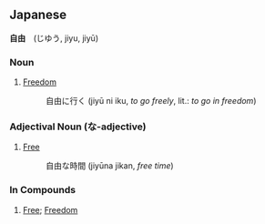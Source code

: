 == Japanese ==
'''自由'''　(じゆう, jiyu, jiyū) 

=== Noun ===
# [[Freedom]]
#:自由に行く (jiyū ni iku, ''to go freely'', lit.: ''to go in freedom'')

=== Adjectival Noun (な-adjective) ===
# [[Free]]
#:自由な時間 (jiyūna jikan, ''free time'')

=== In Compounds ===
# [[Free]]; [[Freedom]]